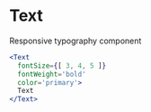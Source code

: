 

# Text

Responsive typography component

```jsx live=true
<Text
  fontSize={[ 3, 4, 5 ]}
  fontWeight='bold'
  color='primary'>
  Text
</Text>
```

